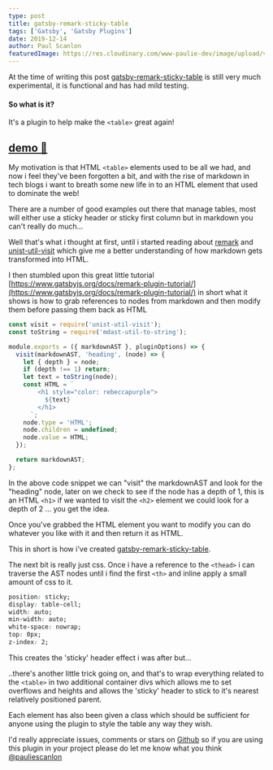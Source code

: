 ```yaml
---
type: post
title: gatsby-remark-sticky-table
tags: ['Gatsby', 'Gatsby Plugins']
date: 2019-12-14
author: Paul Scanlon
featuredImage: https://res.cloudinary.com/www-paulie-dev/image/upload/v1595915540/paulie.dev/2019/11/24/gatsby-remark-sticky-table_wn2ozg.jpg
---
```


At the time of writing this post
[gatsby-remark-sticky-table](https://github.com/PaulieScanlon/gatsby-remark-sticky-table) is still very much
experimental, it is functional and has had mild testing.

#### So what is it?

It's a plugin to help make the `<table>` great again!

## [demo 🧲](https://gatsby-remark-sticky-table.netlify.com/)

My motivation is that HTML `<table>` elements used to be all we had, and now i feel they've been forgotten a bit, and
with the rise of markdown in tech blogs i want to breath some new life in to an HTML element that used to dominate the
web!

There are a number of good examples out there that manage tables, most will either use a sticky header or sticky first
column but in markdown you can't really do much...

Well that's what i thought at first, until i started reading about [remark](https://github.com/remarkjs/remark) and
[unist-util-visit](https://github.com/syntax-tree/unist-util-visit) which give me a better understanding of how markdown
gets transformed into HTML.

I then stumbled upon this great little tutorial
[https://www.gatsbyjs.org/docs/remark-plugin-tutorial/](https://www.gatsbyjs.org/docs/remark-plugin-tutorial/) in short
what it shows is how to grab references to nodes from markdown and then modify them before passing them back as HTML

```javascript
const visit = require('unist-util-visit');
const toString = require('mdast-util-to-string');

module.exports = ({ markdownAST }, pluginOptions) => {
  visit(markdownAST, 'heading', (node) => {
    let { depth } = node;
    if (depth !== 1) return;
    let text = toString(node);
    const HTML = `
        <h1 style="color: rebeccapurple">
          ${text}
        </h1>
      `;
    node.type = 'HTML';
    node.children = undefined;
    node.value = HTML;
  });

  return markdownAST;
};
```

In the above code snippet we can "visit" the markdownAST and look for the "heading" node, later on we check to see if
the node has a depth of 1, this is an HTML `<h1>` if we wanted to visit the `<h2>` element we could look for a depth of
2 ... you get the idea.

Once you've grabbed the HTML element you want to modify you can do whatever you like with it and then return it as HTML.

This in short is how i've created
[gatsby-remark-sticky-table](https://github.com/PaulieScanlon/gatsby-remark-sticky-table).

The next bit is really just css. Once i have a reference to the `<thead>` i can traverse the AST nodes until i find the
first `<th>` and inline apply a small amount of css to it.

```css
position: sticky;
display: table-cell;
width: auto;
min-width: auto;
white-space: nowrap;
top: 0px;
z-index: 2;
```

This creates the 'sticky' header effect i was after but...

..there's another little trick going on, and that's to wrap everything related to the `<table>` in two additional
container divs which allows me to set overflows and heights and allows the 'sticky' header to stick to it's nearest
relatively positioned parent.

Each element has also been given a class which should be sufficient for anyone using the plugin to style the table any
way they wish.

I'd really appreciate issues, comments or stars on [Github](https://github.com/PaulieScanlon/gatsby-remark-sticky-table)
so if you are using this plugin in your project please do let me know what you think
[@pauliescanlon](https://twitter.com/PaulieScanlon)
